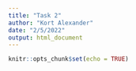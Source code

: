 ```yaml
---
title: "Task 2"
author: "Kort Alexander"
date: "2/5/2022"
output: html_document
---
```


```r
knitr::opts_chunk$set(echo = TRUE)
```

